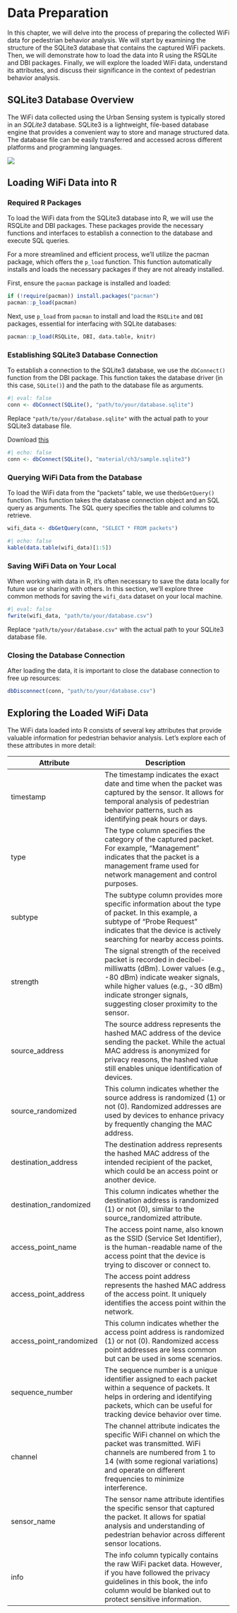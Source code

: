 # Data Preparation

In this chapter, we will delve into the process of preparing the collected WiFi data for pedestrian behavior analysis. We will start by examining the structure of the SQLite3 database that contains the captured WiFi packets. Then, we will demonstrate how to load the data into R using the RSQLite and DBI packages. Finally, we will explore the loaded WiFi data, understand its attributes, and discuss their significance in the context of pedestrian behavior analysis.

## SQLite3 Database Overview

The WiFi data collected using the Urban Sensing system is typically stored in an *SQLite3* database. SQLite3 is a lightweight, file-based database engine that provides a convenient way to store and manage structured data. The database file can be easily transferred and accessed across different platforms and programming languages.

![](material/ch3/sqlite3_browser.png)

## Loading WiFi Data into R

### Required R Packages

To load the WiFi data from the SQLite3 database into R, we will use the RSQLite and DBI packages. These packages provide the necessary functions and interfaces to establish a connection to the database and execute SQL queries.

For a more streamlined and efficient process, we'll utilize the pacman package, which offers the `p_load` function. This function automatically installs and loads the necessary packages if they are not already installed.

First, ensure the `pacman` package is installed and loaded:


```r
if (!require(pacman)) install.packages("pacman")
pacman::p_load(pacman)
```

Next, use `p_load` from `pacman` to install and load the `RSQLite` and `DBI` packages, essential for interfacing with SQLite databases:

```r
pacman::p_load(RSQLite, DBI, data.table, knitr)
```

### Establishing SQLite3 Database Connection

To establish a connection to the SQLite3 database, we use the `dbConnect()` function from the DBI package. This function takes the database driver (in this case, `SQLite()`) and the path to the database file as arguments.

```r
#| eval: false
conn <- dbConnect(SQLite(), "path/to/your/database.sqlite")
```

Replace `"path/to/your/database.sqlite"` with the actual path to your SQLite3 database file.

::: {.callout-note title="If you don't have the WiFi DB"}
Download [this](material/ch3/sample.sqlite3)
:::

```r
#| echo: false
conn <- dbConnect(SQLite(), "material/ch3/sample.sqlite3")
```

### Querying WiFi Data from the Database

To load the WiFi data from the "packets" table, we use the` dbGetQuery()` function. This function takes the database connection object and an SQL query as arguments. The SQL query specifies the table and columns to retrieve.

```r
wifi_data <- dbGetQuery(conn, "SELECT * FROM packets")
```

```r
#| echo: false
kable(data.table(wifi_data)[1:5])
```

### Saving WiFi Data on Your Local

When working with data in R, it's often necessary to save the data locally for future use or sharing with others. In this section, we'll explore three common methods for saving the `wifi_data` dataset on your local machine.

```r
#| eval: false
fwrite(wifi_data, "path/to/your/database.csv")
```

Replace `"path/to/your/database.csv"` with the actual path to your SQLite3 database file.

### Closing the Database Connection

After loading the data, it is important to close the database connection to free up resources:

```r
dbDisconnect(conn, "path/to/your/database.csv")
```

## Exploring the Loaded WiFi Data

The WiFi data loaded into R consists of several key attributes that provide valuable information for pedestrian behavior analysis. Let's explore each of these attributes in more detail:

| Attribute              | Description                                                                                                                                                                                          |
|------------------------|------------------------------------------------------------------------------------------------------------------------------------------------------------------------------------------------------|
| timestamp              | The timestamp indicates the exact date and time when the packet was captured by the sensor. It allows for temporal analysis of pedestrian behavior patterns, such as identifying peak hours or days. |
| type                   | The type column specifies the category of the captured packet. For example, "Management" indicates that the packet is a management frame used for network management and control purposes.           |
| subtype                | The subtype column provides more specific information about the type of packet. In this example, a subtype of "Probe Request" indicates that the device is actively searching for nearby access points.|
| strength               | The signal strength of the received packet is recorded in decibel-milliwatts (dBm). Lower values (e.g., -80 dBm) indicate weaker signals, while higher values (e.g., -30 dBm) indicate stronger signals, suggesting closer proximity to the sensor.|
| source_address         | The source address represents the hashed MAC address of the device sending the packet. While the actual MAC address is anonymized for privacy reasons, the hashed value still enables unique identification of devices.|
| source_randomized      | This column indicates whether the source address is randomized (1) or not (0). Randomized addresses are used by devices to enhance privacy by frequently changing the MAC address.                     |
| destination_address    | The destination address represents the hashed MAC address of the intended recipient of the packet, which could be an access point or another device.                                                 |
| destination_randomized | This column indicates whether the destination address is randomized (1) or not (0), similar to the source_randomized attribute.                                                                       |
| access_point_name      | The access point name, also known as the SSID (Service Set Identifier), is the human-readable name of the access point that the device is trying to discover or connect to.                           |
| access_point_address   | The access point address represents the hashed MAC address of the access point. It uniquely identifies the access point within the network.                                                          |
| access_point_randomized| This column indicates whether the access point address is randomized (1) or not (0). Randomized access point addresses are less common but can be used in some scenarios.                             |
| sequence_number        | The sequence number is a unique identifier assigned to each packet within a sequence of packets. It helps in ordering and identifying packets, which can be useful for tracking device behavior over time.|
| channel                | The channel attribute indicates the specific WiFi channel on which the packet was transmitted. WiFi channels are numbered from 1 to 14 (with some regional variations) and operate on different frequencies to minimize interference.|
| sensor_name            | The sensor name attribute identifies the specific sensor that captured the packet. It allows for spatial analysis and understanding of pedestrian behavior across different sensor locations.          |
| info                   | The info column typically contains the raw WiFi packet data. However, if you have followed the privacy guidelines in this book, the info column would be blanked out to protect sensitive information.|
